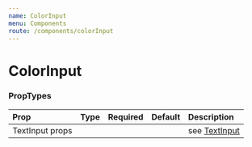 ```yaml
---
name: ColorInput
menu: Components
route: /components/colorInput
---
```



# ColorInput

<Playground>
    <ColorInput value="#663399" />
</Playground>


### PropTypes

| Prop | Type | Required | Default | Description |
|:-----|:-----|:---------|:--------|:------------|
| TextInput props | | | | see [TextInput](/components/textInput) |
